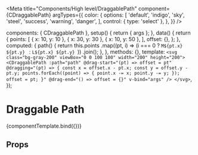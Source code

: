 
<Meta
  title="Components/High level/DraggablePath"
  component={CDraggablePath}
  argTypes={{
    color: {
      options: [
        'default',
        'indigo',
        'sky',
        'steel',
        'success',
        'warning',
        'danger',
      ],
      control: { type: 'select' },
    },
  }}
/>

<!--- Component template -->

  components: { CDraggablePath },
  setup() {
    return { args };
  },
  data() {
    return {
      points: [
        { x: 10, y: 10 },
        { x: 30, y: 30 },
        { x: 10, y: 50 },
      ],
      offset: {},
    };
  },
  computed: {
    path() {
      return this.points
        .map((pt, i) => (i === 0 ? `M${pt.x} ${pt.y} ` : `L${pt.x} ${pt.y} `))
        .join();
    },
  },
  methods: {},
  template: `<svg class="bg-gray-200" viewBox="0 0 100 100" width="200" height="200">
  <CDraggablePath
    :path="path"
    @drag-start="(pt) => offset = pt"
    @dragging="(pt) => {
      const x = offset.x - pt.x;
      const y = offset.y - pt.y;
      points.forEach((point) => {
        point.x -= x;
        point.y -= y;
      });
      offset = pt;
    }"
    @drag-end="() => offset = {}"
    v-bind="args"
  />
</svg>`,
});

<!--- Component documentation -->

# Draggable Path

<Canvas withSource="open">
  <Story name="Overview" args={{}}>
    {componentTemplate.bind({})}
  </Story>
</Canvas>

## Props

<ArgsTable story="Overview" />
